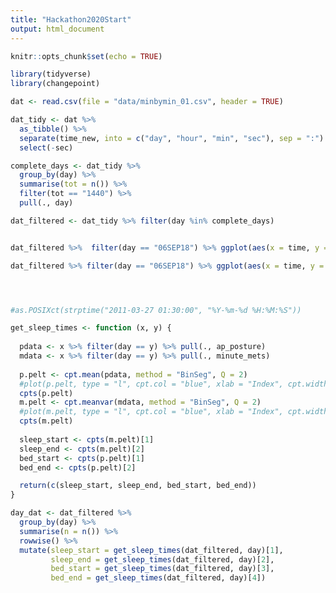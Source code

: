 ```yaml
---
title: "Hackathon2020Start"
output: html_document
---
```


```r
knitr::opts_chunk$set(echo = TRUE)

library(tidyverse)
library(changepoint)

```


```r
dat <- read.csv(file = "data/minbymin_01.csv", header = TRUE)

dat_tidy <- dat %>% 
  as_tibble() %>% 
  separate(time_new, into = c("day", "hour", "min", "sec"), sep = ":") %>% 
  select(-sec)

complete_days <- dat_tidy %>% 
  group_by(day) %>% 
  summarise(tot = n()) %>% 
  filter(tot == "1440") %>% 
  pull(., day)

dat_filtered <- dat_tidy %>% filter(day %in% complete_days)


dat_filtered %>%  filter(day == "06SEP18") %>% ggplot(aes(x = time, y = minute_mets)) + geom_point()

dat_filtered %>% filter(day == "06SEP18") %>% ggplot(aes(x = time, y = ap_posture)) + geom_point()




#as.POSIXct(strptime("2011-03-27 01:30:00", "%Y-%m-%d %H:%M:%S"))


```


```r

get_sleep_times <- function (x, y) {
  
  pdata <- x %>% filter(day == y) %>% pull(., ap_posture) 
  mdata <- x %>% filter(day == y) %>% pull(., minute_mets)
  
  p.pelt <- cpt.mean(pdata, method = "BinSeg", Q = 2)
  #plot(p.pelt, type = "l", cpt.col = "blue", xlab = "Index", cpt.width = 4)
  cpts(p.pelt)
  m.pelt <- cpt.meanvar(mdata, method = "BinSeg", Q = 2)
  #plot(m.pelt, type = "l", cpt.col = "blue", xlab = "Index", cpt.width = 4)
  cpts(m.pelt)
  
  sleep_start <- cpts(m.pelt)[1]
  sleep_end <- cpts(m.pelt)[2]
  bed_start <- cpts(p.pelt)[1]
  bed_end <- cpts(p.pelt)[2]

  return(c(sleep_start, sleep_end, bed_start, bed_end))
}

```

```r

day_dat <- dat_filtered %>% 
  group_by(day) %>% 
  summarise(n = n()) %>% 
  rowwise() %>% 
  mutate(sleep_start = get_sleep_times(dat_filtered, day)[1], 
         sleep_end = get_sleep_times(dat_filtered, day)[2], 
         bed_start = get_sleep_times(dat_filtered, day)[3], 
         bed_end = get_sleep_times(dat_filtered, day)[4])


```